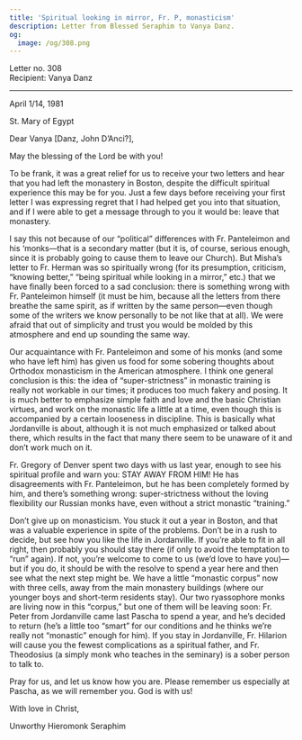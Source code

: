 ```yaml
---
title: 'Spiritual looking in mirror, Fr. P, monasticism'
description: Letter from Blessed Seraphim to Vanya Danz.
og:
  image: /og/308.png
---
```


<div style={{textAlign:'right', fontFamily:'monospace'}}>Letter no. 308</div>
<div style={{textAlign:'left', fontFamily:'monospace'}}>Recipient: Vanya Danz</div>

---

April 1/14, 1981

St. Mary of Egypt

Dear Vanya [Danz, John D’Anci?],

May the blessing of the Lord be with you!

To be frank, it was a great relief for us to receive your two letters and hear that you had left the monastery in Boston, despite the difficult spiritual experience this may be for you. Just a few days before receiving your first letter I was expressing regret that I had helped get you into that situation, and if I were able to get a message through to you it would be: leave that monastery.

I say this not because of our “political” differences with Fr. Panteleimon and his ‘monks—that is a secondary matter (but it is, of course, serious enough, since it is probably going to cause them to leave our Church). But Misha’s letter to Fr. Herman was so spiritually wrong (for its presumption, criticism, “knowing better,” “being spiritual while looking in a mirror,” etc.) that we have finally been forced to a sad conclusion: there is something wrong with Fr. Panteleimon himself (it must be him, because all the letters from there breathe the same spirit, as if written by the same person—even though some of the writers we know personally to be not like that at all). We were afraid that out of simplicity and trust you would be molded by this atmosphere and end up sounding the same way.

Our acquaintance with Fr. Panteleimon and some of his monks (and some who have left him) has given us food for some sobering thoughts about Orthodox monasticism in the American atmosphere. I think one general conclusion is this: the idea of “super-strictness” in monastic training is really not workable in our times; it produces too much fakery and posing. It is much better to emphasize simple faith and love and the basic Christian virtues, and work on the monastic life a little at a time, even though this is accompanied by a certain looseness in discipline. This is basically what Jordanville is about, although it is not much emphasized or talked about there, which results in the fact that many there seem to be unaware of it and don’t work much on it.

Fr. Gregory of Denver spent two days with us last year, enough to see his spiritual profile and warn you: STAY AWAY FROM HIM! He has disagreements with Fr. Panteleimon, but he has been completely formed by him, and there’s something wrong: super-strictness without the loving flexibility our Russian monks have, even without a strict monastic “training.”

Don’t give up on monasticism. You stuck it out a year in Boston, and that was a valuable experience in spite of the problems. Don’t be in a rush to decide, but see how you like the life in Jordanville. If you’re able to fit in all right, then probably you should stay there (if only to avoid the temptation to “run” again). If not, you’re welcome to come to us (we’d love to have you)—but if you do, it should be with the resolve to spend a year here and then see what the next step might be. We have a little “monastic corpus” now with three cells, away from the main monastery buildings (where our younger boys and short-term residents stay). Our two ryassophore monks are living now in this “corpus,” but one of them will be leaving soon: Fr. Peter from Jordanville came last Pascha to spend a year, and he’s decided to return (he’s a little too “smart” for our conditions and he thinks we’re really not “monastic” enough for him). If you stay in Jordanville, Fr. Hilarion will cause you the fewest complications as a spiritual father, and Fr. Theodosius (a simply monk who teaches in the seminary) is a sober person to talk to.

Pray for us, and let us know how you are. Please remember us especially at Pascha, as we will remember you. God is with us!

With love in Christ,

Unworthy Hieromonk Seraphim